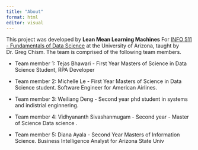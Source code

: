 ```yaml
---
title: "About"
format: html
editor: visual
---
```



This project was developed by **Lean Mean Learning Machines** For [INFO 511 - Fundamentals of Data Science](https://datasciaz.netlify.app/) at the University of Arizona, taught by Dr. Greg Chism. The team is comprised of the following team members.


-   Team member 1: Tejas Bhawari - First Year Masters of Science in Data Science Student, RPA Developer

-   Team member 2: Michelle Le - First Year Masters of Science in Data Science student. Software Engineer for American Airlines.

-   Team member 3: Weiliang Deng - Second year phd student in systems and indistrial enginnering.

-   Team member 4: Vidhyananth Sivashanmugam - Second year - Master of Science Data science .

-   Team member 5: Diana Ayala - Second Year Masters of Information Science. Business Intelligence Analyst for Arizona State Univ

 